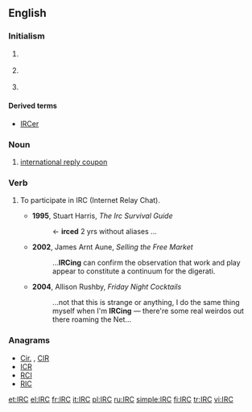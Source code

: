 {{selfref|For the Wiktionary IRC channel, see [[Wiktionary:IRC channel]].}}
==English==

===Initialism===
{{wikipedia}}
{{en-initialism}}

# {{context|Internet|lang=en}} {{initialism of|w:Internet Relay Chat|Internet Relay Chat}} {{gloss|It is a [[protocol]] for instant [[communication]] via the [[Internet]].}}
# {{context|US|_|legal|lang=en}} {{initialism of|Internal Revenue Code}}
# {{context|postal|lang=en}} {{initialism of|international reply coupon}}

====Derived terms====
* [[IRCer]]

===Noun===
{{en-noun|pl2=IRC's}}
# [[international reply coupon]]

===Verb===
{{en-verb|IRC}}
# {{context|intransitive|Internet|informal|lang=en}} To participate in IRC (Internet Relay Chat).
#* '''1995''', Stuart Harris, ''The Irc Survival Guide''
#*: <Xantha> <- '''irced''' 2 yrs without aliases ...
#* '''2002''', James Arnt Aune, ''Selling the Free Market''
#*: ...'''IRCing''' can confirm the observation that work and play appear to constitute a continuum for the digerati.
#* '''2004''', Allison Rushby, ''Friday Night Cocktails''
#*: ...not that this is strange or anything, I do the same thing myself when I'm '''IRCing''' &mdash; there're some real weirdos out there roaming the Net...

===Anagrams===
* [[Cir.#English|Cir.]] , [[CIR#English|CIR]]
* [[ICR#English|ICR]]
* [[RCI#English|RCI]]
* [[RIC#English|RIC]]

[[et:IRC]]
[[el:IRC]]
[[fr:IRC]]
[[it:IRC]]
[[pl:IRC]]
[[ru:IRC]]
[[simple:IRC]]
[[fi:IRC]]
[[tr:IRC]]
[[vi:IRC]]